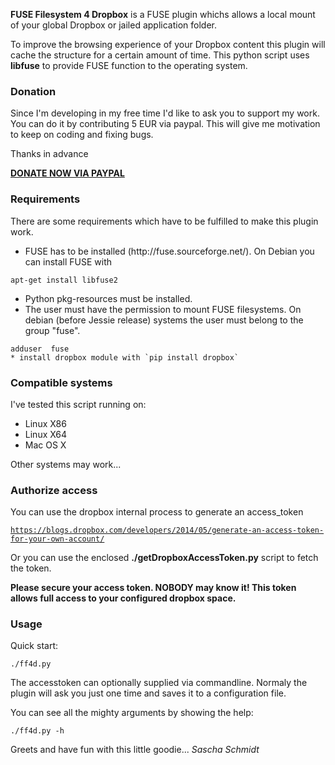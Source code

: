 '''FUSE Filesystem 4 Dropbox''' is a FUSE plugin whichs allows a local mount of your
global Dropbox or jailed application folder.

To improve the browsing experience of your Dropbox content this plugin will cache
the structure for a certain amount of time. This python script uses '''libfuse''' to
provide FUSE function to the operating system.

=== Donation ===
Since I'm developing in my free time I'd like to ask you to support my work.
You can do it by contributing 5 EUR via paypal. This will give me motivation
to keep on coding and fixing bugs.

Thanks in advance

[https://www.paypal.com/cgi-bin/webscr?no_note=0&lc=US&business=realriot%40realriot.de&item_name=GitHub+-+ff4d&cmd=_donations&currency_code=USD '''DONATE NOW VIA PAYPAL''']

=== Requirements ===
There are some requirements which have to be fulfilled to make this plugin work.
* FUSE has to be installed (http://fuse.sourceforge.net/). On Debian you can install FUSE with
 apt-get install libfuse2
* Python pkg-resources must be installed. 
* The user must have the permission to mount FUSE filesystems. On debian (before Jessie release) systems the user must belong to the group "fuse".
 adduser <user> fuse
 * install dropbox module with `pip install dropbox`

=== Compatible systems ===
I've tested this script running on:

* Linux X86
* Linux X64
* Mac OS X

Other systems may work...

=== Authorize access ===
You can use the dropbox internal process to generate an access_token
 https://blogs.dropbox.com/developers/2014/05/generate-an-access-token-for-your-own-account/

Or you can use the enclosed '''./getDropboxAccessToken.py''' script to fetch
the token.

'''Please secure your access token. NOBODY may know it! This token allows full access
to your configured dropbox space.'''

=== Usage ===
Quick start:

 ./ff4d.py <mount folder>

The accesstoken can optionally supplied via commandline. Normaly the plugin will ask you just one time
and saves it to a configuration file.

You can see all the mighty arguments by showing the help:

 ./ff4d.py -h

Greets and have fun with this little goodie...
''Sascha Schmidt''
